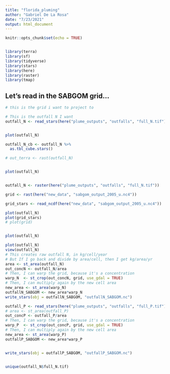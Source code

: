 ```yaml
---
title: "florida_pluming"
author: "Gabriel De La Rosa"
date: "7/23/2021"
output: html_document
---
```


```r
knitr::opts_chunk$set(echo = TRUE)


library(terra)
library(sf)
library(tidyverse)
library(stars)
library(here)
library(raster)
library(tmap)
```

## Let's read in the SABGOM grid...

```r

# this is the grid i want to project to

# This is the outfall N I want
outfall_N <- read_stars(here("plume_outputs", "outfalls", "full_N.tif"))


plot(outfall_N)

outfall_N_cb <- outfall_N %>% 
  as.tbl_cube.stars()

# out_terra <- rast(outfall_N)


plot(outfall_N)


outfall_N <- raster(here("plume_outputs", "outfalls", "full_N.tif"))

grid <- rast(here("new_data", "sabgom_output_2005_u.nc4"))

grid_stars <- read_ncdf(here("new_data", "sabgom_output_2005_u.nc4"))

plot(outfall_N)
plot(grid_stars)
# plot(grid)


plot(outfall_N)

plot(outfall_N)
view(outfall_N)
# This creates raw outfall N, in kg/cell/year
# But If I go back and divide by area/cell, then I get kg/area/yr
area <- st_area(outfall_N)
out_concN <- outfall_N/area
# Then, I can warp the grid, because it's a concentration
warp_N  <- st_crop(out_concN, grid, use_gdal = TRUE)
# Then, I can multiply again by the new cell area
new_area <- st_area(warp_N)
outfallN_SABGOM <- new_area*warp_N
write_stars(obj = outfallN_SABGOM, "outfallN_SABGOM.nc")

outfall_P <- read_stars(here("plume_outputs", "outfalls", "full_P.tif"))
# area <- st_area(outfall_P)
out_concP <- outfall_P/area
# Then, I can warp the grid, because it's a concentration
warp_P  <- st_crop(out_concP, grid, use_gdal = TRUE)
# Then, I can multiply again by the new cell area
new_area <- st_area(warp_P)
outfallP_SABGOM <- new_area*warp_P


write_stars(obj = outfallP_SABGOM, "outfallP_SABGOM.nc")


unique(outfall_N$full_N.tif)
```